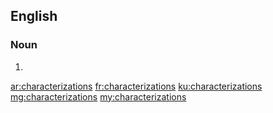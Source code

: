 ==English==

===Noun===
{{head|en}}

# {{plural of|characterization}}

[[ar:characterizations]]
[[fr:characterizations]]
[[ku:characterizations]]
[[mg:characterizations]]
[[my:characterizations]]